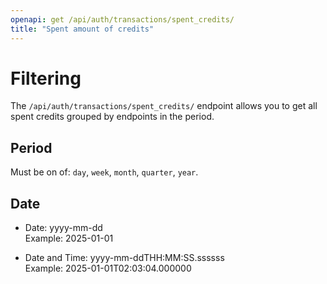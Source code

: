 ```yaml
---
openapi: get /api/auth/transactions/spent_credits/
title: "Spent amount of credits"
---
```

# Filtering
The `/api/auth/transactions/spent_credits/` endpoint allows you to get all spent credits grouped by endpoints in the period.

## Period
Must be on of: `day`, `week`, `month`, `quarter`, `year`.

## Date
- Date: yyyy-mm-dd  
  Example: 2025-01-01

- Date and Time: yyyy-mm-ddTHH:MM:SS.ssssss  
  Example: 2025-01-01T02:03:04.000000

